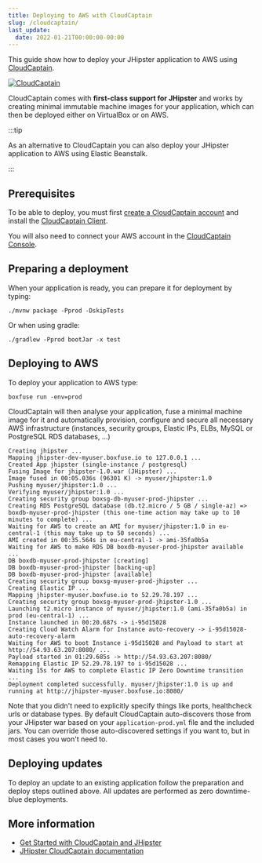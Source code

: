 ```yaml
---
title: Deploying to AWS with CloudCaptain
slug: /cloudcaptain/
last_update:
  date: 2022-01-21T00:00:00-00:00
---
```


This guide show how to deploy your JHipster application to AWS using [CloudCaptain](https://cloudcaptain.sh/).

[![CloudCaptain](/images/logo/logo-cloudcaptain.png)](https://cloudcaptain.sh/)

CloudCaptain comes with **first-class support for JHipster** and works by creating minimal immutable machine images for your application, which can then be deployed either on VirtualBox or on AWS.

:::tip

As an alternative to CloudCaptain you can also deploy your JHipster application to AWS using Elastic Beanstalk.

:::


## Prerequisites

To be able to deploy, you must first [create a CloudCaptain account](https://console.cloudcaptain.sh) and install the [CloudCaptain Client](https://cloudcaptain.sh/getstarted/download).

You will also need to connect your AWS account in the [CloudCaptain Console](https://console.cloudcaptain.sh).


## Preparing a deployment

When your application is ready, you can prepare it for deployment by typing:

```shell
./mvnw package -Pprod -DskipTests
```

Or when using gradle:

```shell
./gradlew -Pprod bootJar -x test
```


## Deploying to AWS

To deploy your application to AWS type:

```shell
boxfuse run -env=prod
```

CloudCaptain will then analyse your application, fuse a minimal machine image for it and automatically provision, configure and secure all necessary
AWS infrastructure (instances, security groups, Elastic IPs, ELBs, MySQL or PostgreSQL RDS databases, ...)

```
Creating jhipster ...
Mapping jhipster-dev-myuser.boxfuse.io to 127.0.0.1 ...
Created App jhipster (single-instance / postgresql)
Fusing Image for jhipster-1.0.war (JHipster) ...
Image fused in 00:05.036s (96301 K) -> myuser/jhipster:1.0
Pushing myuser/jhipster:1.0 ...
Verifying myuser/jhipster:1.0 ...
Creating security group boxsg-db-myuser-prod-jhipster ...
Creating RDS PostgreSQL database (db.t2.micro / 5 GB / single-az) => boxdb-myuser-prod-jhipster (this one-time action may take up to 10 minutes to complete) ...
Waiting for AWS to create an AMI for myuser/jhipster:1.0 in eu-central-1 (this may take up to 50 seconds) ...
AMI created in 00:35.564s in eu-central-1 -> ami-35fa0b5a
Waiting for AWS to make RDS DB boxdb-myuser-prod-jhipster available ...
DB boxdb-myuser-prod-jhipster [creating]
DB boxdb-myuser-prod-jhipster [backing-up]
DB boxdb-myuser-prod-jhipster [available]
Creating security group boxsg-myuser-prod-jhipster ...
Creating Elastic IP ...
Mapping jhipster-myuser.boxfuse.io to 52.29.78.197 ...
Creating security group boxsg-myuser-prod-jhipster-1.0 ...
Launching t2.micro instance of myuser/jhipster:1.0 (ami-35fa0b5a) in prod (eu-central-1) ...
Instance launched in 00:20.687s -> i-95d15028
Creating Cloud Watch Alarm for Instance auto-recovery -> i-95d15028-auto-recovery-alarm
Waiting for AWS to boot Instance i-95d15028 and Payload to start at http://54.93.63.207:8080/ ...
Payload started in 01:29.685s -> http://54.93.63.207:8080/
Remapping Elastic IP 52.29.78.197 to i-95d15028 ...
Waiting 15s for AWS to complete Elastic IP Zero Downtime transition ...
Deployment completed successfully. myuser/jhipster:1.0 is up and running at http://jhipster-myuser.boxfuse.io:8080/
```

Note that you didn't need to explicitly specify things like ports, healthcheck urls or database types. By default CloudCaptain auto-discovers those
from your JHipster war based on your `application-prod.yml` file and the included jars. 
You can override those auto-discovered settings if you want to, but in most cases you won't need to.


## Deploying updates

To deploy an update to an existing application follow the preparation and deploy steps outlined above. All updates
are performed as zero downtime-blue deployments.


## More information

* [Get Started with CloudCaptain and JHipster](https://cloudcaptain.sh/getstarted/jhipster)
* [JHipster CloudCaptain documentation](https://cloudcaptain.sh/docs/payloads/jhipster)
